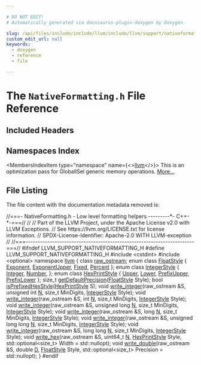 ```yaml
---

# DO NOT EDIT!
# Automatically generated via docusaurus-plugin-doxygen by Doxygen.

slug: /api/files/include/include/llvm/include/llvm/support/nativeformatting-h
custom_edit_url: null
keywords:
  - doxygen
  - reference
  - file

---
```





# The `NativeFormatting.h` File Reference

<DoxygenPage pluginConfig={pluginConfig}>



## Included Headers

<IncludesList>
<IncludesListItem
  filePath="cstdint"
  permalink=""
  isLocal="false" />
<IncludesListItem
  filePath="optional"
  permalink=""
  isLocal="false" />
</IncludesList>

## Namespaces Index

<MembersIndex>

<MembersIndexItem
  type="namespace"
  name={<><a href="/docs/api/namespaces/llvm">llvm</a></>}>
This is an optimization pass for GlobalISel generic memory operations. <a href="/docs/api/namespaces/llvm/#details">More...</a>
</MembersIndexItem>

</MembersIndex>


## File Listing

The file content with the documentation metadata removed is:

<ProgramListing>

<Link id="l00001" /><CodeLine lineNumber="1"><Highlight kind="comment">//===- NativeFormatting.h - Low level formatting helpers ---------&#42;- C++-&#42;-===//</Highlight><Highlight kind="normal"></Highlight></CodeLine>
<Link id="l00002" /><CodeLine lineNumber="2"><Highlight kind="normal"></Highlight><Highlight kind="comment">//</Highlight><Highlight kind="normal"></Highlight></CodeLine>
<Link id="l00003" /><CodeLine lineNumber="3"><Highlight kind="normal"></Highlight><Highlight kind="comment">// Part of the LLVM Project, under the Apache License v2.0 with LLVM Exceptions.</Highlight><Highlight kind="normal"></Highlight></CodeLine>
<Link id="l00004" /><CodeLine lineNumber="4"><Highlight kind="normal"></Highlight><Highlight kind="comment">// See https://llvm.org/LICENSE.txt for license information.</Highlight><Highlight kind="normal"></Highlight></CodeLine>
<Link id="l00005" /><CodeLine lineNumber="5"><Highlight kind="normal"></Highlight><Highlight kind="comment">// SPDX-License-Identifier: Apache-2.0 WITH LLVM-exception</Highlight><Highlight kind="normal"></Highlight></CodeLine>
<Link id="l00006" /><CodeLine lineNumber="6"><Highlight kind="normal"></Highlight><Highlight kind="comment">//</Highlight><Highlight kind="normal"></Highlight></CodeLine>
<Link id="l00007" /><CodeLine lineNumber="7"><Highlight kind="normal"></Highlight><Highlight kind="comment">//===----------------------------------------------------------------------===//</Highlight><Highlight kind="normal"></Highlight></CodeLine>
<Link id="l00008" /><CodeLine lineNumber="8"><Highlight kind="normal"></Highlight></CodeLine>
<Link id="l00009" /><CodeLine lineNumber="9"><Highlight kind="normal"></Highlight><Highlight kind="preprocessor">#ifndef LLVM&#95;SUPPORT&#95;NATIVEFORMATTING&#95;H</Highlight><Highlight kind="normal"></Highlight></CodeLine>
<Link id="l00010" /><CodeLine lineNumber="10"><Highlight kind="normal"></Highlight><Highlight kind="preprocessor">#define LLVM&#95;SUPPORT&#95;NATIVEFORMATTING&#95;H</Highlight><Highlight kind="normal"></Highlight></CodeLine>
<Link id="l00011" /><CodeLine lineNumber="11"><Highlight kind="normal"></Highlight></CodeLine>
<Link id="l00012" /><CodeLine lineNumber="12"><Highlight kind="normal"></Highlight><Highlight kind="preprocessor">#include &lt;cstdint&gt;</Highlight><Highlight kind="normal"></Highlight></CodeLine>
<Link id="l00013" /><CodeLine lineNumber="13"><Highlight kind="normal"></Highlight><Highlight kind="preprocessor">#include &lt;optional&gt;</Highlight><Highlight kind="normal"></Highlight></CodeLine>
<Link id="l00014" /><CodeLine lineNumber="14"><Highlight kind="normal"></Highlight></CodeLine>
<Link id="l00015" /><CodeLine lineNumber="15"><Highlight kind="normal"></Highlight><Highlight kind="keyword">namespace </Highlight><Highlight kind="normal"><a href="/docs/api/namespaces/llvm">llvm</a> &#123;</Highlight></CodeLine>
<Link id="l00016" /><CodeLine lineNumber="16"><Highlight kind="normal"></Highlight><Highlight kind="keyword">class </Highlight><Highlight kind="normal"><a href="/docs/api/classes/llvm/raw-ostream">raw&#95;ostream</a>;</Highlight></CodeLine>
<Link id="l00017" /><CodeLine lineNumber="17" lineLink="/docs/api/namespaces/llvm/#a403260df3a211e47e65f35fbfd9bee8faf5ccb8d51ca38e2f3329955fc0149cd4"><Highlight kind="normal"></Highlight><Highlight kind="keyword">enum class</Highlight><Highlight kind="normal"> <a href="/docs/api/namespaces/llvm/#a403260df3a211e47e65f35fbfd9bee8f">FloatStyle</a> &#123; <a href="/docs/api/namespaces/llvm/#a403260df3a211e47e65f35fbfd9bee8faf5ccb8d51ca38e2f3329955fc0149cd4">Exponent</a>, <a href="/docs/api/namespaces/llvm/#a403260df3a211e47e65f35fbfd9bee8faa54499f98c54ce5bba679091629d0b4a">ExponentUpper</a>, <a href="/docs/api/namespaces/llvm/#a403260df3a211e47e65f35fbfd9bee8fa4457d440870ad6d42bab9082d9bf9b61">Fixed</a>, <a href="/docs/api/namespaces/llvm/#a403260df3a211e47e65f35fbfd9bee8faadaaee4b22041c27198d410c68d952c9">Percent</a> &#125;;</Highlight></CodeLine>
<Link id="l00018" /><CodeLine lineNumber="18" lineLink="/docs/api/namespaces/llvm/#af83da56920f4f1059b02e07966f9fccf"><Highlight kind="normal"></Highlight><Highlight kind="keyword">enum class</Highlight><Highlight kind="normal"> <a href="/docs/api/namespaces/llvm/#af83da56920f4f1059b02e07966f9fccf">IntegerStyle</a> &#123;</Highlight></CodeLine>
<Link id="l00019" /><CodeLine lineNumber="19" lineLink="/docs/api/namespaces/llvm/#af83da56920f4f1059b02e07966f9fccfaa0faef0851b4294c06f2b94bb1cb2044"><Highlight kind="normal">  <a href="/docs/api/namespaces/llvm/#af83da56920f4f1059b02e07966f9fccfaa0faef0851b4294c06f2b94bb1cb2044">Integer</a>,</Highlight></CodeLine>
<Link id="l00020" /><CodeLine lineNumber="20" lineLink="/docs/api/namespaces/llvm/#af83da56920f4f1059b02e07966f9fccfab2ee912b91d69b435159c7c3f6df7f5f"><Highlight kind="normal">  <a href="/docs/api/namespaces/llvm/#af83da56920f4f1059b02e07966f9fccfab2ee912b91d69b435159c7c3f6df7f5f">Number</a>,</Highlight></CodeLine>
<Link id="l00021" /><CodeLine lineNumber="21"><Highlight kind="normal">&#125;;</Highlight></CodeLine>
<Link id="l00022" /><CodeLine lineNumber="22" lineLink="/docs/api/namespaces/llvm/#a6893db19648a2dba0912d181aaa57ec0"><Highlight kind="normal"></Highlight><Highlight kind="keyword">enum class</Highlight><Highlight kind="normal"> <a href="/docs/api/namespaces/llvm/#a6893db19648a2dba0912d181aaa57ec0">HexPrintStyle</a> &#123; <a href="/docs/api/namespaces/llvm/#a6893db19648a2dba0912d181aaa57ec0a19de5b94f7b83900d4b296d9fa491aec">Upper</a>, <a href="/docs/api/namespaces/llvm/#a6893db19648a2dba0912d181aaa57ec0ab75fcdd2d72d9e000beab48622402d93">Lower</a>, <a href="/docs/api/namespaces/llvm/#a6893db19648a2dba0912d181aaa57ec0a3cc854288a88eeb0ef88c4fc91ee69c6">PrefixUpper</a>, <a href="/docs/api/namespaces/llvm/#a6893db19648a2dba0912d181aaa57ec0aff4b514f126214ab6ab5ab9ecd249cd6">PrefixLower</a> &#125;;</Highlight></CodeLine>
<Link id="l00023" /><CodeLine lineNumber="23"><Highlight kind="normal"></Highlight></CodeLine>
<Link id="l00024" /><CodeLine lineNumber="24"><Highlight kind="normal"></Highlight><Highlight kind="keywordtype">size&#95;t</Highlight><Highlight kind="normal"> <a href="/docs/api/namespaces/llvm/#a7bae39f96702d05005822dca771333ae">getDefaultPrecision</a>(<a href="/docs/api/namespaces/llvm/#a403260df3a211e47e65f35fbfd9bee8f">FloatStyle</a> Style);</Highlight></CodeLine>
<Link id="l00025" /><CodeLine lineNumber="25"><Highlight kind="normal"></Highlight></CodeLine>
<Link id="l00026" /><CodeLine lineNumber="26"><Highlight kind="normal"></Highlight><Highlight kind="keywordtype">bool</Highlight><Highlight kind="normal"> <a href="/docs/api/namespaces/llvm/#ae87bff309f80c39cdc11a573d25f8dd6">isPrefixedHexStyle</a>(<a href="/docs/api/namespaces/llvm/#a6893db19648a2dba0912d181aaa57ec0">HexPrintStyle</a> S);</Highlight></CodeLine>
<Link id="l00027" /><CodeLine lineNumber="27"><Highlight kind="normal"></Highlight></CodeLine>
<Link id="l00028" /><CodeLine lineNumber="28"><Highlight kind="normal"></Highlight><Highlight kind="keywordtype">void</Highlight><Highlight kind="normal"> <a href="/docs/api/namespaces/llvm/#a5bf1d985e33127a9930a309cfdfdb093">write&#95;integer</a>(raw&#95;ostream &amp;S, </Highlight><Highlight kind="keywordtype">unsigned</Highlight><Highlight kind="normal"> </Highlight><Highlight kind="keywordtype">int</Highlight><Highlight kind="normal"> <a href="/docs/api/files/lib/lib/support/regcomp-c/#a0240ac851181b84ac374872dc5434ee4">N</a>, </Highlight><Highlight kind="keywordtype">size&#95;t</Highlight><Highlight kind="normal"> MinDigits,</Highlight></CodeLine>
<Link id="l00029" /><CodeLine lineNumber="29"><Highlight kind="normal">                   <a href="/docs/api/namespaces/llvm/#af83da56920f4f1059b02e07966f9fccf">IntegerStyle</a> Style);</Highlight></CodeLine>
<Link id="l00030" /><CodeLine lineNumber="30"><Highlight kind="normal"></Highlight><Highlight kind="keywordtype">void</Highlight><Highlight kind="normal"> <a href="/docs/api/namespaces/llvm/#a5bf1d985e33127a9930a309cfdfdb093">write&#95;integer</a>(raw&#95;ostream &amp;S, </Highlight><Highlight kind="keywordtype">int</Highlight><Highlight kind="normal"> <a href="/docs/api/files/lib/lib/support/regcomp-c/#a0240ac851181b84ac374872dc5434ee4">N</a>, </Highlight><Highlight kind="keywordtype">size&#95;t</Highlight><Highlight kind="normal"> MinDigits, <a href="/docs/api/namespaces/llvm/#af83da56920f4f1059b02e07966f9fccf">IntegerStyle</a> Style);</Highlight></CodeLine>
<Link id="l00031" /><CodeLine lineNumber="31"><Highlight kind="normal"></Highlight><Highlight kind="keywordtype">void</Highlight><Highlight kind="normal"> <a href="/docs/api/namespaces/llvm/#a5bf1d985e33127a9930a309cfdfdb093">write&#95;integer</a>(raw&#95;ostream &amp;S, </Highlight><Highlight kind="keywordtype">unsigned</Highlight><Highlight kind="normal"> </Highlight><Highlight kind="keywordtype">long</Highlight><Highlight kind="normal"> <a href="/docs/api/files/lib/lib/support/regcomp-c/#a0240ac851181b84ac374872dc5434ee4">N</a>, </Highlight><Highlight kind="keywordtype">size&#95;t</Highlight><Highlight kind="normal"> MinDigits,</Highlight></CodeLine>
<Link id="l00032" /><CodeLine lineNumber="32"><Highlight kind="normal">                   <a href="/docs/api/namespaces/llvm/#af83da56920f4f1059b02e07966f9fccf">IntegerStyle</a> Style);</Highlight></CodeLine>
<Link id="l00033" /><CodeLine lineNumber="33"><Highlight kind="normal"></Highlight><Highlight kind="keywordtype">void</Highlight><Highlight kind="normal"> <a href="/docs/api/namespaces/llvm/#a5bf1d985e33127a9930a309cfdfdb093">write&#95;integer</a>(raw&#95;ostream &amp;S, </Highlight><Highlight kind="keywordtype">long</Highlight><Highlight kind="normal"> <a href="/docs/api/files/lib/lib/support/regcomp-c/#a0240ac851181b84ac374872dc5434ee4">N</a>, </Highlight><Highlight kind="keywordtype">size&#95;t</Highlight><Highlight kind="normal"> MinDigits,</Highlight></CodeLine>
<Link id="l00034" /><CodeLine lineNumber="34"><Highlight kind="normal">                   <a href="/docs/api/namespaces/llvm/#af83da56920f4f1059b02e07966f9fccf">IntegerStyle</a> Style);</Highlight></CodeLine>
<Link id="l00035" /><CodeLine lineNumber="35"><Highlight kind="normal"></Highlight><Highlight kind="keywordtype">void</Highlight><Highlight kind="normal"> <a href="/docs/api/namespaces/llvm/#a5bf1d985e33127a9930a309cfdfdb093">write&#95;integer</a>(raw&#95;ostream &amp;S, </Highlight><Highlight kind="keywordtype">unsigned</Highlight><Highlight kind="normal"> </Highlight><Highlight kind="keywordtype">long</Highlight><Highlight kind="normal"> </Highlight><Highlight kind="keywordtype">long</Highlight><Highlight kind="normal"> <a href="/docs/api/files/lib/lib/support/regcomp-c/#a0240ac851181b84ac374872dc5434ee4">N</a>, </Highlight><Highlight kind="keywordtype">size&#95;t</Highlight><Highlight kind="normal"> MinDigits,</Highlight></CodeLine>
<Link id="l00036" /><CodeLine lineNumber="36"><Highlight kind="normal">                   <a href="/docs/api/namespaces/llvm/#af83da56920f4f1059b02e07966f9fccf">IntegerStyle</a> Style);</Highlight></CodeLine>
<Link id="l00037" /><CodeLine lineNumber="37"><Highlight kind="normal"></Highlight><Highlight kind="keywordtype">void</Highlight><Highlight kind="normal"> <a href="/docs/api/namespaces/llvm/#a5bf1d985e33127a9930a309cfdfdb093">write&#95;integer</a>(raw&#95;ostream &amp;S, </Highlight><Highlight kind="keywordtype">long</Highlight><Highlight kind="normal"> </Highlight><Highlight kind="keywordtype">long</Highlight><Highlight kind="normal"> <a href="/docs/api/files/lib/lib/support/regcomp-c/#a0240ac851181b84ac374872dc5434ee4">N</a>, </Highlight><Highlight kind="keywordtype">size&#95;t</Highlight><Highlight kind="normal"> MinDigits,</Highlight></CodeLine>
<Link id="l00038" /><CodeLine lineNumber="38"><Highlight kind="normal">                   <a href="/docs/api/namespaces/llvm/#af83da56920f4f1059b02e07966f9fccf">IntegerStyle</a> Style);</Highlight></CodeLine>
<Link id="l00039" /><CodeLine lineNumber="39"><Highlight kind="normal"></Highlight></CodeLine>
<Link id="l00040" /><CodeLine lineNumber="40"><Highlight kind="normal"></Highlight><Highlight kind="keywordtype">void</Highlight><Highlight kind="normal"> <a href="/docs/api/namespaces/llvm/#ab1aedb7c876c118bfb3b40eb756db6f9">write&#95;hex</a>(raw&#95;ostream &amp;S, uint64&#95;t <a href="/docs/api/files/lib/lib/support/regcomp-c/#a0240ac851181b84ac374872dc5434ee4">N</a>, <a href="/docs/api/namespaces/llvm/#a6893db19648a2dba0912d181aaa57ec0">HexPrintStyle</a> Style,</Highlight></CodeLine>
<Link id="l00041" /><CodeLine lineNumber="41"><Highlight kind="normal">               std::optional&lt;size&#95;t&gt; Width = std::nullopt);</Highlight></CodeLine>
<Link id="l00042" /><CodeLine lineNumber="42"><Highlight kind="normal"></Highlight><Highlight kind="keywordtype">void</Highlight><Highlight kind="normal"> <a href="/docs/api/namespaces/llvm/#abadfa6a189135012fde92b57982b2ce2">write&#95;double</a>(raw&#95;ostream &amp;S, </Highlight><Highlight kind="keywordtype">double</Highlight><Highlight kind="normal"> <a href="/docs/api/files/lib/lib/ir/builtingcs-cpp/#a6a9f043784cf87001c84980afa76da82">D</a>, <a href="/docs/api/namespaces/llvm/#a403260df3a211e47e65f35fbfd9bee8f">FloatStyle</a> Style,</Highlight></CodeLine>
<Link id="l00043" /><CodeLine lineNumber="43"><Highlight kind="normal">                  std::optional&lt;size&#95;t&gt; Precision = std::nullopt);</Highlight></CodeLine>
<Link id="l00044" /><CodeLine lineNumber="44"><Highlight kind="normal">&#125;</Highlight></CodeLine>
<Link id="l00045" /><CodeLine lineNumber="45"><Highlight kind="normal"></Highlight></CodeLine>
<Link id="l00046" /><CodeLine lineNumber="46"><Highlight kind="normal"></Highlight><Highlight kind="preprocessor">#endif</Highlight><Highlight kind="normal"></Highlight></CodeLine>
<Link id="l00047" /><CodeLine lineNumber="47"><Highlight kind="normal"></Highlight></CodeLine>

</ProgramListing>


</DoxygenPage>
